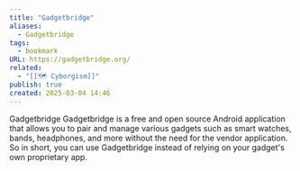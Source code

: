 ```yaml
---
title: "Gadgetbridge"
aliases:
  - Gadgetbridge
tags:
  - bookmark
URL: https://gadgetbridge.org/
related:
  - "[[🗺️ Cyborgism]]"
publish: true
created: 2025-03-04 14:46
---
```




Gadgetbridge
Gadgetbridge is a free and open source Android application that allows you to pair and manage various gadgets such as smart watches, bands, headphones, and more without the need for the vendor application. So in short, you can use Gadgetbridge instead of relying on your gadget's own proprietary app.